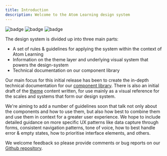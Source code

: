 ```yaml
---
title: Introduction
description: Welcome to the Atom Learning design system
---
```


![badge](https://img.shields.io/npm/v/@atom-learning/components)
![badge](https://img.shields.io/github/workflow/status/Atom-Learning/components/Test%20&%20validate)
![badge](https://img.shields.io/bundlephobia/minzip/@atom-learning/components)

The design system is divided up into three main parts:

- A set of rules & guidelines for applying the system within the context of Atom Learning
- Information on the theme layer and underlying visual system that powers the design-system
- Technical documentation on our component library

Our main focus for this initial release has been to create the in-depth technical documentation for our [component library](/components/introduction). There is also an initial draft of the [theme](/theme/introduction) content written, for use mainly as a visual reference for the scales and systems that form our design system.

We're aiming to add a number of guidelines soon that talk not only about the components and how to use them, but also how best to combine them and use them in context for a greater user experience. We hope to include detailed guidance on more specific UX patterns like data capture through forms, consistent navigation patterns, tone of voice, how to best handle error & empty states, how to prioritise interface elements, and others.

We welcome feedback so please provide comments or bug reports on our [Github repository](https://github.com/Atom-Learning/components/issues).
